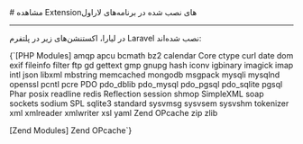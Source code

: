 

<Layout>
<Head>
<title>مستندات مشاهده اکستنشن‌های نصب شده در Laravel - لیارا</title>
<meta property="og:title" content="مستندات خدمات رایانش ابری لیارا" />
<meta property="og:description" content="مستندات مربوط به نحوه مشاهده اکستنشن‌های نصب شده در پلتفرم Laravel در لیارا"  />
</Head>
# مشاهده Extension‌های نصب شده در برنامه‌های لاراول
<hr className="mb-2" />

در لیارا، اکستنشن‌های زیر در پلتفرم Laravel نصب شده‌اند:
<div className='h-2' />
<div dir='ltr'>
    <Highlight className="config">
        {`[PHP Modules]
amqp
apcu
bcmath
bz2
calendar
Core
ctype
curl
date
dom
exif
fileinfo
filter
ftp
gd
gettext
gmp
gnupg
hash
iconv
igbinary
imagick
imap
intl
json
libxml
mbstring
memcached
mongodb
msgpack
mysqli
mysqlnd
openssl
pcntl
pcre
PDO
pdo_dblib
pdo_mysql
pdo_pgsql
pdo_sqlite
pgsql
Phar
posix
readline
redis
Reflection
session
shmop
SimpleXML
soap
sockets
sodium
SPL
sqlite3
standard
sysvmsg
sysvsem
sysvshm
tokenizer
xml
xmlreader
xmlwriter
xsl
yaml
Zend OPcache
zip
zlib

[Zend Modules]
Zend OPcache`}        
    </Highlight>
</div>


</Layout>